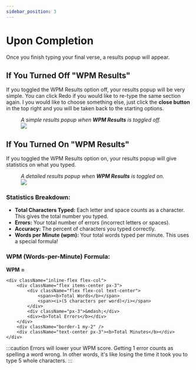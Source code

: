 ```yaml
---
sidebar_position: 3
---
```


# Upon Completion

Once you finish typing your final verse, a results popup will appear. 

## If You Turned Off "WPM Results"

If you toggled the <Selectable>WPM Results</Selectable> option off, your results popup will be very simple. You can click <Selectable>Redo</Selectable> if you would like to re-type the same section again. I you would like to choose something else, just click the **close button** in the top right and you will be taken back to the starting options.

<figure>
<figcaption><i>A simple results popup when <b>WPM Results</b> is toggled off.</i></figcaption>
<img src={BasicComplete} />
</figure>

## If You Turned On "WPM Results"

If you toggled the <Selectable>WPM Results</Selectable> option on, your results popup will give statistics on what you typed.

<figure>
	<figcaption><i>A detailed results popup when <b>WPM Results</b> is toggled on.</i></figcaption>
	<img src={DetailedComplete} />
</figure>

### Statistics Breakdown:

- **Total Characters Typed:** Each letter and space counts as a character. This gives the total number you typed.
- **Errors:** Your total number of errors (incorrect letters or spaces).
- **Accuracy:** The percent of characters you typed correctly.
- **Words per Minute (wpm):** Your total words typed per minute. This uses a special formula!

### WPM (Words-per-Minute) Formula:

<div className="inline-flex items-center mb-6">
	<b className="">WPM</b>
	<b className="mx-5">=</b>

	<div className="inline-flex flex-col">
		<div className="flex items-center px-3">
			<div className="flex flex-col text-center">
				<span><b>Total Words</b></span> 
				<span><i>(5 characters per word)</i></span>
			</div>
			<div className="px-3">&mdash;</div>
			<div><b>Total Errors</b></div>
		</div>
		<div className="border-1 my-2" />
		<div className="text-center px-3"><b>Total Minutes</b></div>
	</div>
</div>

:::caution
Errors will lower your WPM score. Getting 1 error counts as spelling a word wrong. In other words, it's like losing the time it took you to type 5 whole characters.
:::